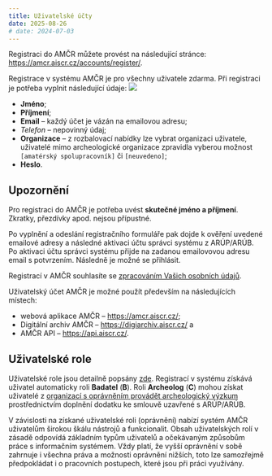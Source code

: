 ```yaml
---
title: Uživatelské účty
date: 2025-08-26
# date: 2024-07-03
---
```


::: {.callout-note}

Registraci do AMČR můžete provést na následující stránce: [https://amcr.aiscr.cz/accounts/register/](https://amcr.aiscr.cz/registrace/){.external}.

:::

Registrace v systému AMČR je pro všechny uživatele zdarma.
Při registraci je potřeba vyplnit následující údaje:
![](figs/registrace.png){.column-margin}

- **Jméno**;
- **Příjmení**;
- **Email** -- každý účet je vázán na emailovou adresu;
- *Telefon* -- nepovinný údaj;
- **Organizace** -- z rozbalovací nabídky lze vybrat organizaci uživatele, uživatelé mimo archeologické organizace zpravidla vyberou možnost `[amatérský spolupracovník]` či `[neuvedeno]`;
- **Heslo**.

::: {.callout-important}

## Upozornění

Pro registraci do AMČR je potřeba uvést **skutečné jméno a příjmení**.
Zkratky, přezdívky apod. nejsou přípustné.

:::

Po vyplnění a odeslání registračního formuláře pak dojde k ověření uvedené emailové adresy a následné aktivaci účtu správci systému z ARÚP/ARÚB.
Po aktivaci účtu správci systému přijde na zadanou emailovovou adresu email s potvrzením.
Následně je možné se přihlásit.

Registrací v AMČR souhlasíte se [zpracováním Vašich osobních údajů](osobni-udaje.qmd).

::: {.callout-tip}

Uživatelský účet AMČR je možné použít především na následujících místech:

- webová aplikace AMČR -- [https://amcr.aiscr.cz/](https://amcr.aiscr.cz/){.external};
- Digitální archiv AMČR -- [https://digiarchiv.aiscr.cz/](https://digiarchiv.aiscr.cz/){.external} a
- AMČR API -- [https://api.aiscr.cz/](https://api.aiscr.cz/){.external}.

:::

## Uživatelské role 

Uživatelské role jsou detailně popsány [zde](/o-systemu/role.qmd).
Registrací v systému získává uživatel automaticky roli **Badatel** (**B**).
Roli **Archeolog** (**C**) mohou získat uživatelé z [organizací s oprávněním provádět archeologický výzkum](/slovnik/index.qmd#oprávněná-archeologická-organizace) prostřednictvím doplnění dodatku ke smlouvě uzavřené s ARÚP/ARÚB.

V závislosti na získané uživatelské roli (oprávnění) nabízí systém AMČR uživatelům širokou škálu nástrojů a funkcionalit. 
Obsah uživatelských rolí v zásadě odpovídá základním typům uživatelů a očekávaným způsobům práce s informačním systémem. 
Vždy platí, že vyšší oprávnění v sobě zahrnuje i všechna práva a možnosti oprávnění nižších, toto lze samozřejmě předpokládat i o pracovních postupech, které jsou při práci využívány. 
